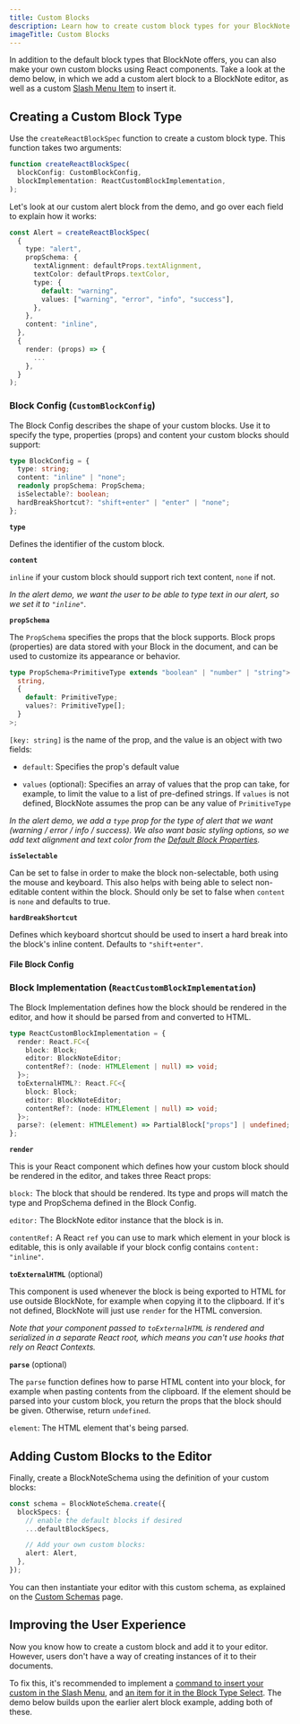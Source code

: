 ```yaml
---
title: Custom Blocks
description: Learn how to create custom block types for your BlockNote editor
imageTitle: Custom Blocks
---
```


In addition to the default block types that BlockNote offers, you can also make your own custom blocks using React components. Take a look at the demo below, in which we add a custom alert block to a BlockNote editor, as well as a custom [Slash Menu Item](/docs/ui-components/suggestion-menus#changing-slash-menu-items) to insert it.

<Example name="custom-schema/alert-block" />

## Creating a Custom Block Type

Use the `createReactBlockSpec` function to create a custom block type. This function takes two arguments:

```typescript
function createReactBlockSpec(
  blockConfig: CustomBlockConfig,
  blockImplementation: ReactCustomBlockImplementation,
);
```

Let's look at our custom alert block from the demo, and go over each field to explain how it works:

```typescript
const Alert = createReactBlockSpec(
  {
    type: "alert",
    propSchema: {
      textAlignment: defaultProps.textAlignment,
      textColor: defaultProps.textColor,
      type: {
        default: "warning",
        values: ["warning", "error", "info", "success"],
      },
    },
    content: "inline",
  },
  {
    render: (props) => {
      ...
    },
  }
);
```

### Block Config (`CustomBlockConfig`)

The Block Config describes the shape of your custom blocks. Use it to specify the type, properties (props) and content your custom blocks should support:

```typescript
type BlockConfig = {
  type: string;
  content: "inline" | "none";
  readonly propSchema: PropSchema;
  isSelectable?: boolean;
  hardBreakShortcut?: "shift+enter" | "enter" | "none";
};
```

**`type`**

Defines the identifier of the custom block.

**`content`**

`inline` if your custom block should support rich text content, `none` if not.

_In the alert demo, we want the user to be able to type text in our alert, so we set it to `"inline"`._

**`propSchema`**

The `PropSchema` specifies the props that the block supports. Block props (properties) are data stored with your Block in the document, and can be used to customize its appearance or behavior.

```typescript
type PropSchema<PrimitiveType extends "boolean" | "number" | "string"> = Record<
  string,
  {
    default: PrimitiveType;
    values?: PrimitiveType[];
  }
>;
```

`[key: string]` is the name of the prop, and the value is an object with two fields:

- `default`: Specifies the prop's default value

- `values` (optional): Specifies an array of values that the prop can take, for example, to limit the value to a list of pre-defined strings. If `values` is not defined, BlockNote assumes the prop can be any value of `PrimitiveType`

_In the alert demo, we add a `type` prop for the type of alert that we want (warning / error / info / success). We also want basic styling options, so we add text alignment and text color from the [Default Block Properties](/docs/block-types#default-block-properties)._

**`isSelectable`**

Can be set to false in order to make the block non-selectable, both using the mouse and keyboard. This also helps with being able to select non-editable content within the block. Should only be set to false when `content` is `none` and defaults to true.

**`hardBreakShortcut`**

Defines which keyboard shortcut should be used to insert a hard break into the block's inline content. Defaults to `"shift+enter"`.

#### File Block Config

### Block Implementation (`ReactCustomBlockImplementation`)

The Block Implementation defines how the block should be rendered in the editor, and how it should be parsed from and converted to HTML.

```typescript
type ReactCustomBlockImplementation = {
  render: React.FC<{
    block: Block;
    editor: BlockNoteEditor;
    contentRef?: (node: HTMLElement | null) => void;
  }>;
  toExternalHTML?: React.FC<{
    block: Block;
    editor: BlockNoteEditor;
    contentRef?: (node: HTMLElement | null) => void;
  }>;
  parse?: (element: HTMLElement) => PartialBlock["props"] | undefined;
};
```

**`render`**

This is your React component which defines how your custom block should be rendered in the editor, and takes three React props:

`block:` The block that should be rendered. Its type and props will match the type and PropSchema defined in the Block Config.

`editor:` The BlockNote editor instance that the block is in.

`contentRef:` A React `ref` you can use to mark which element in your block is editable, this is only available if your block config contains `content: "inline"`.

**`toExternalHTML`** (optional)

This component is used whenever the block is being exported to HTML for use outside BlockNote, for example when copying it to the clipboard. If it's not defined, BlockNote will just use `render` for the HTML conversion.

_Note that your component passed to `toExternalHTML` is rendered and serialized in a separate React root, which means you can't use hooks that rely on React Contexts._

**`parse`** (optional)

The `parse` function defines how to parse HTML content into your block, for example when pasting contents from the clipboard. If the element should be parsed into your custom block, you return the props that the block should be given. Otherwise, return `undefined`.

`element`: The HTML element that's being parsed.

## Adding Custom Blocks to the Editor

Finally, create a BlockNoteSchema using the definition of your custom blocks:

```typescript
const schema = BlockNoteSchema.create({
  blockSpecs: {
    // enable the default blocks if desired
    ...defaultBlockSpecs,

    // Add your own custom blocks:
    alert: Alert,
  },
});
```

You can then instantiate your editor with this custom schema, as explained on the [Custom Schemas](/docs/custom-schemas) page.

## Improving the User Experience

Now you know how to create a custom block and add it to your editor. However, users don't have a way of creating instances of it to their documents.

To fix this, it's recommended to implement a [command to insert your custom in the Slash Menu](/docs/ui-components/suggestion-menus#changing-slash-menu-items), and [an item for it in the Block Type Select](/docs/ui-components/formatting-toolbar#changing-block-type-select-items). The demo below builds upon the earlier alert block example, adding both of these.

<Example name="custom-schema/alert-block-full-ux" />
